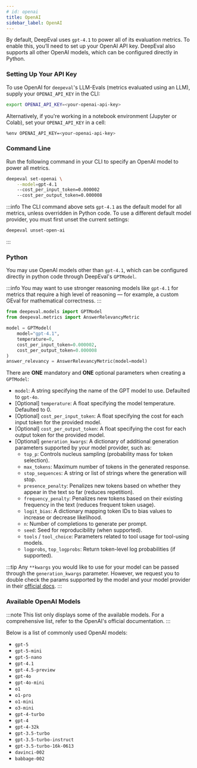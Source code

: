 ```yaml
---
# id: openai
title: OpenAI
sidebar_label: OpenAI
---
```


By default, DeepEval uses `gpt-4.1` to power all of its evaluation metrics. To enable this, you’ll need to set up your OpenAI API key. DeepEval also supports all other OpenAI models, which can be configured directly in Python.

### Setting Up Your API Key

To use OpenAI for `deepeval`'s LLM-Evals (metrics evaluated using an LLM), supply your `OPENAI_API_KEY` in the CLI:

```bash
export OPENAI_API_KEY=<your-openai-api-key>
```

Alternatively, if you're working in a notebook environment (Jupyter or Colab), set your `OPENAI_API_KEY` in a cell:

```bash
%env OPENAI_API_KEY=<your-openai-api-key>
```

### Command Line

Run the following command in your CLI to specify an OpenAI model to power all metrics.

```bash
deepeval set-openai \
    --model=gpt-4.1
    --cost_per_input_token=0.000002
    --cost_per_output_token=0.000008
```

:::info
The CLI command above sets `gpt-4.1` as the default model for all metrics, unless overridden in Python code. To use a different default model provider, you must first unset the current settings:

```bash
deepeval unset-open-ai
```

:::

### Python

You may use OpenAI models other than `gpt-4.1`, which can be configured directly in python code through DeepEval's `GPTModel`.

:::info
You may want to use stronger reasoning models like `gpt-4.1` for metrics that require a high level of reasoning — for example, a custom GEval for mathematical correctness.
:::

```python
from deepeval.models import GPTModel
from deepeval.metrics import AnswerRelevancyMetric

model = GPTModel(
    model="gpt-4.1",
    temperature=0,
    cost_per_input_token=0.000002,
    cost_per_output_token=0.000008
)
answer_relevancy = AnswerRelevancyMetric(model=model)
```

There are **ONE** mandatory and **ONE** optional parameters when creating a `GPTModel`:

- `model`: A string specifying the name of the GPT model to use. Defaulted to `gpt-4o`.
- [Optional] `temperature`: A float specifying the model temperature. Defaulted to 0.
- [Optional] `cost_per_input_token`: A float specifying the cost for each input token for the provided model.
- [Optional] `cost_per_output_token`: A float specifying the cost for each output token for the provided model.
- [Optional] `generation_kwargs`: A dictionary of additional generation parameters supported by your model provider, such as:
    - `top_p`: Controls nucleus sampling (probability mass for token selection).
    - `max_tokens`: Maximum number of tokens in the generated response.
    - `stop_sequences`: A string or list of strings where the generation will stop.
    - `presence_penalty`: Penalizes new tokens based on whether they appear in the text so far (reduces repetition).
    - `frequency_penalty`: Penalizes new tokens based on their existing frequency in the text (reduces frequent token usage).
    - `logit_bias`: A dictionary mapping token IDs to bias values to increase or decrease likelihood.
    - `n`: Number of completions to generate per prompt.
    - `seed`: Seed for reproducibility (when supported).
    - `tools` / `tool_choice`: Parameters related to tool usage for tool-using models.
    - `logprobs`, `top_logprobs`: Return token-level log probabilities (if supported).

:::tip
Any `**kwargs` you would like to use for your model can be passed through the `generation_kwargs` parameter. However, we request you to double check the params supported by the model and your model provider in their [official docs](https://platform.openai.com/docs/api-reference/responses/create).
:::

### Available OpenAI Models

:::note
This list only displays some of the available models. For a comprehensive list, refer to the OpenAI's official documentation.
:::

Below is a list of commonly used OpenAI models:

- `gpt-5`
- `gpt-5-mini`
- `gpt-5-nano`
- `gpt-4.1`
- `gpt-4.5-preview`
- `gpt-4o`
- `gpt-4o-mini`
- `o1`
- `o1-pro`
- `o1-mini`
- `o3-mini`
- `gpt-4-turbo`
- `gpt-4`
- `gpt-4-32k`
- `gpt-3.5-turbo`
- `gpt-3.5-turbo-instruct`
- `gpt-3.5-turbo-16k-0613`
- `davinci-002`
- `babbage-002`
